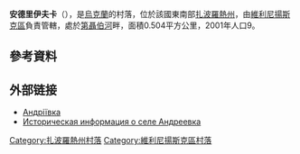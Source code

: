 {{coord|47|59|47|N|35|10|2|E|scale:30000|display=title}}

'''安德里伊夫卡'''（{{lang-uk|Андріївка}}），是[[烏克蘭|烏克蘭]]的村落，位於該國東南部[[扎波羅熱州|扎波羅熱州]]，由[[維利尼揚斯克區|維利尼揚斯克區]]負責管轄，處於[[第聶伯河|第聶伯河]]畔，面積0.504平方公里，2001年人口9。

==參考資料==
{{reflist}}

==外部链接==
* [http://gska2.rada.gov.ua/pls/z7502/A005?rdat1=02.01.2008&rf7571=12119 Андріївка]{{dead link|date=2017年12月 |bot=InternetArchiveBot |fix-attempted=yes }}
* [http://www.surnameindex.info/info/ekaterinoslav/alexandrovsk/andreevka/index.html Историческая информация о селе Андреевка] {{Wayback|url=http://www.surnameindex.info/info/ekaterinoslav/alexandrovsk/andreevka/index.html |date=20211003020836 }} {{ref-ru}}

[[Category:扎波羅熱州村落|Category:扎波羅熱州村落]]
[[Category:維利尼揚斯克區村落|Category:維利尼揚斯克區村落]]


{{Zaporizhia-geo-stub}}